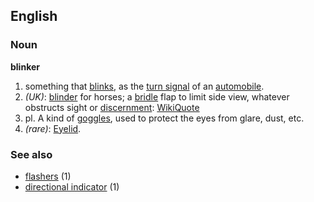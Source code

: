 ==English==

===Noun===
'''blinker'''
# something that [[blink]]s, as the [[turn signal]] of an [[automobile]].
#''(UK)'': [[blinder]] for horses; a [[bridle]] flap to limit side view, whatever obstructs sight or [[discernment]]: [[q:Matthew Green|WikiQuote]]
# pl. A kind of [[goggles]], used to protect the eyes from glare, dust, etc.
#''(rare)'': [[Eyelid]].

===See also===
*[[flashers]] (1)
*[[directional indicator]] (1)